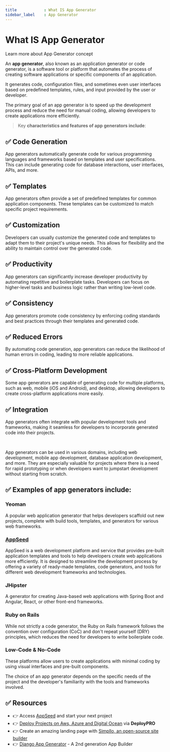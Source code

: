 ```yaml
---
title            : What IS App Generator 
sidebar_label    : App Generator
---
```


# What IS App Generator

<SubHeading>Learn more about App Generator concept</SubHeading>

An **app generator**, also known as an application generator or code generator, is a software tool or platform that automates the process of creating software applications or specific components of an application. 

It generates code, configuration files, and sometimes even user interfaces based on predefined templates, rules, and input provided by the user or developer. 

The primary goal of an app generator is to speed up the development process and reduce the need for manual coding, allowing developers to create applications more efficiently.

> Key **characteristics and features of app generators include**:

## ✅ **Code Generation** 

App generators automatically generate code for various programming languages and frameworks based on templates and user specifications. 
This can include generating code for database interactions, user interfaces, APIs, and more.

## ✅ **Templates** 

App generators often provide a set of predefined templates for common application components. These templates can be customized to match specific project requirements.

## ✅ **Customization** 

Developers can usually customize the generated code and templates to adapt them to their project's unique needs. 
This allows for flexibility and the ability to maintain control over the generated code.

## ✅ **Productivity** 

App generators can significantly increase developer productivity by automating repetitive and boilerplate tasks. 
Developers can focus on higher-level tasks and business logic rather than writing low-level code.

## ✅ **Consistency** 

App generators promote code consistency by enforcing coding standards and best practices through their templates and generated code.

## ✅ **Reduced Errors** 

By automating code generation, app generators can reduce the likelihood of human errors in coding, leading to more reliable applications.

## ✅ **Cross-Platform Development** 

Some app generators are capable of generating code for multiple platforms, such as web, mobile (iOS and Android), and desktop, allowing developers to create cross-platform applications more easily.

## ✅ **Integration** 

App generators often integrate with popular development tools and frameworks, making it seamless for developers to incorporate generated code into their projects.

<br />

App generators can be used in various domains, including web development, mobile app development, database application development, and more. They are especially valuable for projects where there is a need for rapid prototyping or when developers want to jumpstart development without starting from scratch.

## ✅ Examples of app generators include:

###  **Yeoman** 

A popular web application generator that helps developers scaffold out new projects, complete with build tools, templates, and generators for various web frameworks.

### **[AppSeed](https://appseed.us/)**

AppSeed is a web development platform and service that provides pre-built application templates and tools to help developers create web applications more efficiently. 
It is designed to streamline the development process by offering a variety of ready-made templates, code generators, and tools for different web development frameworks and technologies.

### **JHipster** 

A generator for creating Java-based web applications with Spring Boot and Angular, React, or other front-end frameworks.

### **Ruby on Rails** 

While not strictly a code generator, the Ruby on Rails framework follows the convention over configuration (CoC) and don't repeat yourself (DRY) principles, which reduces the need for developers to write boilerplate code.

### **Low-Code & No-Code** 

These platforms allow users to create applications with minimal coding by using visual interfaces and pre-built components.

The choice of an app generator depends on the specific needs of the project and the developer's familiarity with the tools and frameworks involved.

## ✅ Resources 

- 👉 Access [AppSeed](https://appseed.us/) and start your next project
- 👉 [Deploy Projects on Aws, Azure and Digital Ocean](https://www.docs.deploypro.dev/) via **DeployPRO**
- 👉 Create an amazing landing page with [Simpllo, an open-source site builder](https://www.simpllo.com/)
- 👉 [Django App Generator](https://app-generator.dev/django/) - A 2nd generation App Builder
